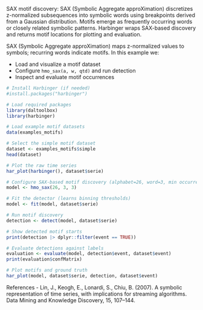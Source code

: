 SAX motif discovery: SAX (Symbolic Aggregate approXimation) discretizes z-normalized subsequences into symbolic words using breakpoints derived from a Gaussian distribution. Motifs emerge as frequently occurring words or closely related symbolic patterns. Harbinger wraps SAX-based discovery and returns motif locations for plotting and evaluation.

SAX (Symbolic Aggregate approXimation) maps z-normalized values to symbols; recurring words indicate motifs. In this example we:

- Load and visualize a motif dataset
- Configure `hmo_sax(a, w, qtd)` and run detection
- Inspect and evaluate motif occurrences

```r
# Install Harbinger (if needed)
#install.packages("harbinger")
```

```r
# Load required packages
library(daltoolbox)
library(harbinger) 
```

```r
# Load example motif datasets
data(examples_motifs)
```

```r
# Select the simple motif dataset
dataset <- examples_motifs$simple
head(dataset)
```

```r
# Plot the raw time series
har_plot(harbinger(), dataset$serie)
```

```r
# Configure SAX-based motif discovery (alphabet=26, word=3, min occurrences=3)
model <- hmo_sax(26, 3, 3)
```

```r
# Fit the detector (learns binning thresholds)
model <- fit(model, dataset$serie)
```

```r
# Run motif discovery
detection <- detect(model, dataset$serie)
```

```r
# Show detected motif starts
print(detection |> dplyr::filter(event == TRUE))
```

```r
# Evaluate detections against labels
evaluation <- evaluate(model, detection$event, dataset$event)
print(evaluation$confMatrix)
```

```r
# Plot motifs and ground truth
har_plot(model, dataset$serie, detection, dataset$event)
```

References 
- Lin, J., Keogh, E., Lonardi, S., Chiu, B. (2007). A symbolic representation of time series, with implications for streaming algorithms. Data Mining and Knowledge Discovery, 15, 107–144.
